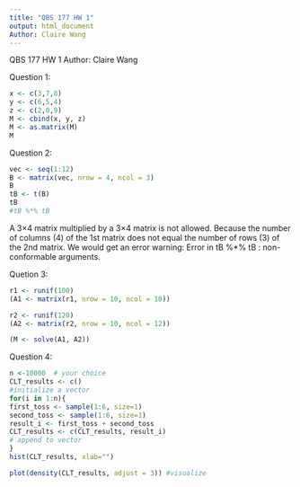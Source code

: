 ```yaml
---
title: "QBS 177 HW 1"
output: html_document
Author: Claire Wang
---
```

QBS 177 HW 1
Author: Claire Wang


Question 1:
```r
x <- c(3,7,8)
y <- c(6,5,4)
z <- c(2,0,9)
M <- cbind(x, y, z)
M <- as.matrix(M)
M
```

Question 2:
```r
vec <- seq(1:12)
B <- matrix(vec, nrow = 4, ncol = 3)
B
tB <- t(B)
tB
#tB %*% tB

```
A 3×4 matrix multiplied by a 3×4 matrix is not allowed. Because the number of columns (4) of the 1st matrix does not equal the number of rows (3) of the 2nd matrix.
We would get an error warning: Error in tB %*% tB : non-conformable arguments.




Quetion 3:
```r
r1 <- runif(100)
(A1 <- matrix(r1, nrow = 10, ncol = 10))

r2 <- runif(120)
(A2 <- matrix(r2, nrow = 10, ncol = 12))

(M <- solve(A1, A2))
```

Question 4:
```r
n <-10000  # your choice
CLT_results <- c()
#initialize a vector
for(i in 1:n){
first_toss <- sample(1:6, size=1)
second_toss <- sample(1:6, size=1)
result_i <- first_toss + second_toss
CLT_results <- c(CLT_results, result_i)
# append to vector
}
hist(CLT_results, xlab="")

plot(density(CLT_results, adjust = 3)) #visualize

```

